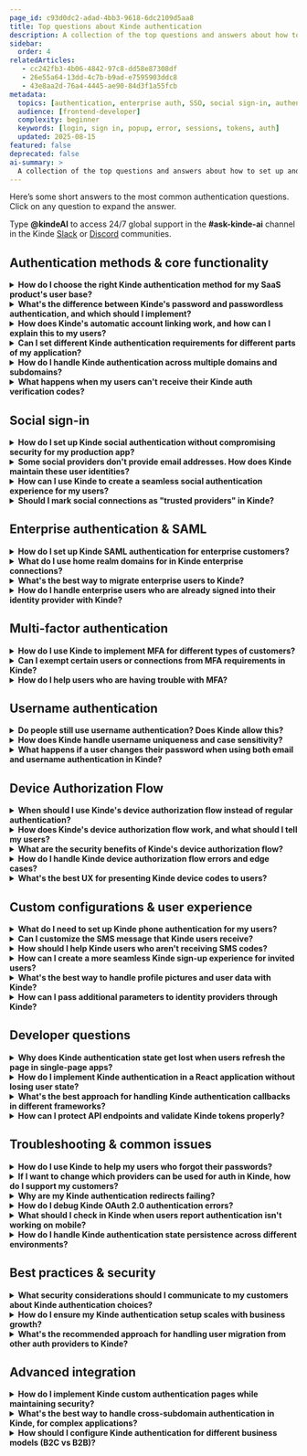 ```yaml
---
page_id: c93d0dc2-adad-4bb3-9618-6dc2109d5aa8
title: Top questions about Kinde authentication
description: A collection of the top questions and answers about how to set up and configure Kinde authentication for your user's needs.
sidebar:
  order: 4
relatedArticles: 
   - cc242fb3-4b06-4842-97c8-dd58e87308df
   - 26e55a64-13dd-4c7b-b9ad-e7595903ddc8
   - 43e8aa2d-76a4-4445-ae90-84d3f1a55fcb
metadata:
  topics: [authentication, enterprise auth, SSO, social sign-in, authentication issues, user access control, user access, user authentication]
  audience: [frontend-developer]
  complexity: beginner
  keywords: [login, sign in, popup, error, sessions, tokens, auth]
  updated: 2025-08-15
featured: false
deprecated: false
ai-summary: >
  A collection of the top questions and answers about how to set up and configure Kinde authentication for your user's needs.
---
```


Here’s some short answers to the most common authentication questions. Click on any question to expand the answer.

<Aside title=”Ask the docs”>

Type **@kindeAI** to access 24/7 global support in the **#ask-kinde-ai** channel in the Kinde [Slack](https://join.slack.com/t/thekindecommunity/shared_invite/zt-1vyq8qilj-jFH5V27jfFnHk~BuBSU0ZA) or [Discord](https://discord.gg/KdkCXRNTFn) communities.

</Aside>

## Authentication methods & core functionality

<details>
<summary><strong>How do I choose the right Kinde authentication method for my SaaS product's user base?</strong></summary>

Think about who you're building for and what they're used to. If you're targeting developers, they'll probably expect GitHub or GitLab sign-in options. Building something for everyday consumers? Google and Apple sign-in will feel familiar and remove friction. Got enterprise customers? They'll likely need SAML or Microsoft Entra ID to keep their IT teams happy. Here's the thing - you don't need to figure it all out upfront. Start simple with email authentication and add more options as you grow. Your web app and mobile app can even have different auth requirements if that makes sense for your users.
[Learn more about authentication methods](/authenticate/about-auth/about-authentication/)
</details>

<details>
<summary><strong>What's the difference between Kinde's password and passwordless authentication, and which should I implement?</strong></summary>

With passwords, your users create and remember their own passwords (we enforce 8+ characters and block common ones). With passwordless, we send them a one-time code via email or SMS instead. Passwordless is genuinely more secure - no passwords to store, steal, or forget, and codes expire after 2 hours. Just know you can't mix both methods for the same app - it's one or the other. If you're building something mobile-first or want to reduce support tickets about forgotten passwords, passwordless is your friend.
[Password authentication guide](/authenticate/authentication-methods/password-authentication/) | [Passwordless authentication guide](/authenticate/authentication-methods/passwordless-authentication/)
</details>

<details>
<summary><strong>How does Kinde's automatic account linking work, and how can I explain this to my users?</strong></summary>

Here's something cool that'll make your users' lives easier - we automatically connect accounts when someone uses the same verified email across different sign-in methods. So if someone first signs up with Google, then later tries to create an account with Slack using the same email, we'll link them together automatically. No duplicate accounts, no confusion. They can sign in with either method to access the same account. Just tell your users that once they verify their email with any method, all their sign-in options with that email will work seamlessly together.
[Learn about identity and verification](/authenticate/about-auth/identity-and-verification/)
</details>

<details>
<summary><strong>Can I set different Kinde authentication requirements for different parts of my application?</strong></summary>

Absolutely! This is one of those features that sounds complicated but actually makes total sense. Set up your baseline authentication methods at the environment level, then customize per application or organization as needed. Maybe your main web app uses social sign-in to keep things simple, while your mobile app needs phone authentication, or you want business customers to use MFA while keeping consumer sign-up super easy. It's all about matching the auth experience to what makes sense for each user group.
[Configure authentication options](/authenticate/authentication-methods/set-up-user-authentication/)
</details>

<details>
<summary><strong>How do I handle Kinde authentication across multiple domains and subdomains?</strong></summary>

We've got this covered with multi-domain authentication. Think about how Google lets you stay signed in whether you're on Gmail, Calendar, or Drive - same idea. Users can hop between `website.yourapp.com`, `app.yourapp.com`, `docs.yourapp.com` and stay authenticated. The trick is using `prompt=none` in your auth URL, which invisibly checks for an existing session. If they're already signed in elsewhere, it's seamless. If not, they'll get prompted to sign in again.
[About Kinde authentication](/authenticate/about-auth/about-authentication/)
</details>

<details>
<summary><strong>What happens when my users can't receive their Kinde auth verification codes?</strong></summary>

First things first - tell them to check their spam folder. Seriously, this fixes it most of the time because email providers can be overly protective. For SMS codes, make sure they've got decent cell reception. If they're taking too long (codes expire after 2 hours), they'll need to request a fresh one. And if you're using SMS auth, double-check that your Twilio setup is working properly - that's usually where things go sideways.
[Passwordless authentication troubleshooting](/authenticate/authentication-methods/passwordless-authentication/)
</details>

## Social sign-in

<details>
<summary><strong>How do I set up Kinde social authentication without compromising security for my production app?</strong></summary>

Before you go live, you absolutely must swap out Kinde's default social credentials with your own. We let you use ours for testing, but keeping them in production is asking for trouble - security risks, performance issues, and you'll be stuck if you ever want to switch providers. Create your own apps with Google, GitHub, Apple, whatever you're using, grab your Client ID and Client Secret, and put them into Kinde's social connection settings. Don't forget to add your custom domain callbacks if you're using those.
[Add and manage social connections](/authenticate/social-sign-in/add-social-sign-in/)
</details>

<details>
<summary><strong>Some social providers don't provide email addresses. How does Kinde maintain these user identities?</strong></summary>

Some social providers (looking at you, X/Twitter and Apple) don't always hand over email addresses, but we need them for security things like password resets. When this happens, we'll ask your users for an email address just once during their first sign-up. After that one-time thing, they can sign in with their social account without any hassle. It's a small bump in the road that keeps everyone secure.
[X social sign-in](/authenticate/social-sign-in/twitter/) | [Apple social sign-in](/authenticate/social-sign-in/apple/)
</details>

<details>
<summary><strong>How can I use Kinde to create a seamless social authentication experience for my users?</strong></summary>

If you're going all-in on social auth (no email/password fallbacks), you can create a pretty slick experience. Users click your sign-in button and boom - straight to Google's or Apple's account picker. Set up custom authentication pages and use the `connectionId` parameter to skip our initial screens entirely. The only catch? We'll still handle verification and MFA screens because, well, security matters and we're good at it.
[Custom authentication pages](/authenticate/custom-configurations/custom-authentication-pages/)
</details>

<details>
<summary><strong>Should I mark social connections as "trusted providers" in Kinde?</strong></summary>

Generally, no - leave this off for better security. "Trusted provider" means we'll take their word that emails are verified, but here's the thing: people change email addresses, and social providers don't always keep up. Only flip this switch if you're 100% certain the provider maintains verified, current email addresses. When in doubt, err on the side of caution.
[Social connections configuration](/authenticate/social-sign-in/add-social-sign-in/)
</details>

## Enterprise authentication & SAML

<details>
<summary><strong>How do I set up Kinde SAML authentication for enterprise customers?</strong></summary>

SAML setup is where things get a bit technical, but stick with us. Kinde acts as the service provider while your enterprise customer brings their own identity provider (Google Workspace, Microsoft Entra ID, Cloudflare, whatever they're using). You'll create an enterprise connection in Kinde, make up a unique Entity ID (just a random string like "870sa9fbasfasdas23aghkhc12zasfnasd"), and get their IdP metadata URL. They'll need to add your ACS URL to their setup. Pro tip: generate certificate and private key pairs for extra security, and always test in a sandbox environment first.
[Custom SAML setup](/authenticate/enterprise-connections/custom-saml/)
</details>

<details>
<summary><strong>What do I use home realm domains for in Kinde enterprise connections?</strong></summary>

Home realm domains are basically a shortcut that makes enterprise sign-in smoother. When you set `bigcorp.com` as a home realm domain, anyone with a "@bigcorp.com" email gets automatically routed to their company's sign-in flow - no extra clicks needed. Just remember that each domain can only be used once across all your connections, so no sharing. Oh, and the SSO button disappears by default when you use this (though you can bring it back if needed).
[Microsoft Entra ID setup](/authenticate/enterprise-connections/azure/)
</details>

<details>
<summary><strong>What's the best way to migrate enterprise users to Kinde?</strong></summary>

Get your enterprise connections set up in Kinde first - SAML, Entra ID, whatever they're using. Then when you import their user data (via CSV or JSON), we'll automatically match everyone to the right connection based on their email addresses. This means their sign-in experience stays exactly the same - they won't even notice you've switched to Kinde behind the scenes. Import their roles and permissions too if you've got them.
[Migrate to Kinde](/get-started/switch-to-kinde/switch-to-kinde-for-user-authentication/)
</details>

<details>
<summary><strong>How do I handle enterprise users who are already signed into their identity provider with Kinde?</strong></summary>

When enterprise users sign out of your app, they're only signing out of Kinde, not their company's identity provider (like Entra ID). This is totally normal for federated auth - it's how most enterprise setups work. If your customer really needs full sign-out from both systems, you'll need to build additional logout flows, but honestly, most companies prefer it this way.
[Entra ID SAML connection](/authenticate/enterprise-connections/entra-id-saml/)
</details>

## Multi-factor authentication

<details>
<summary><strong>How do I use Kinde to implement MFA for different types of customers?</strong></summary>

MFA is one of those things where one size definitely doesn't fit all. You can set it up for everyone (environment level) or get granular with specific customer segments (organization level). Finance and government customers? They'll probably want mandatory MFA. Consumer-facing app? Maybe make it optional so you don't scare people away. We support email codes, SMS codes, and authenticator apps as second factors. Just don't use the same method twice - as in don't make email the primary and secondary auth method. That could be confusing.
[Enable multi-factor authentication](/authenticate/multi-factor-auth/enable-multi-factor-authentication/)
</details>

<details>
<summary><strong>Can I exempt certain users or connections from MFA requirements in Kinde?</strong></summary>

Yep, you've got options here. You can exempt specific roles (maybe only admins need MFA) or exempt enterprise connections where MFA is already handled by their company's identity provider. Nobody wants double MFA - that's just annoying. Set these exemptions at the organization level, and if someone has a mix of exempt and non-exempt roles, MFA kicks in by default (better safe than sorry).
[Set MFA per organization](/authenticate/multi-factor-auth/mfa-per-org/)
</details>

<details>
<summary><strong>How do I help users who are having trouble with MFA?</strong></summary>

Make the instructions super clear for each method you support. For authenticator apps, walk them through the QR code scanning and emphasize saving those backup codes (they will lose them otherwise). For SMS, double-check they're entering phone numbers correctly with country codes. For email codes, spam folder check again. Always give users a way to contact you when they get locked out - it happens to the best of us. You can also [reset MFA for a user](/manage-users/access-control/reset-multi-factor-authentication-for-a-user/).
[Multi-factor authentication guide](/authenticate/multi-factor-auth/enable-multi-factor-authentication/)
</details>

## Username authentication

<details>
<summary><strong>Do people still use username authentication? Does Kinde allow this?</strong></summary>

Absolutely Kinde supports this. Username auth is perfect when you want to give users more personality in their sign-in experience or when your app has that community vibe (think gaming platforms or developer tools). They'll still need to verify their email once for security (we're not animals), but after that they can sign in with their chosen username. Works with both password and passwordless methods, so you've got flexibility there.
[Username authentication guide](/authenticate/authentication-methods/username-authentication/)
</details>

<details>
<summary><strong>How does Kinde handle username uniqueness and case sensitivity?</strong></summary>

We treat usernames as case-insensitive because life's too short for "BuilderBob" vs "builderbob" authentication headaches. Users can still make their aesthetic choices like "RosyRose" or "DevDan" for display, but behind the scenes we're not picky about capitalization. This prevents fraud attempts and those frustrating "username not found" moments when someone forgets their exact capitalization.
[Username authentication details](/authenticate/authentication-methods/username-authentication/)
</details>

<details>
<summary><strong>What happens if a user changes their password when using both email and username authentication in Kinde?</strong></summary>

Both methods share the same password! If someone can sign in with both their email and username, changing the password for one affects both. It keeps things simple for users (one password to remember) and prevents the confusion of having different passwords for the same account. We think this makes way more sense than forcing people to juggle multiple credentials.
[Username authentication configuration](/authenticate/authentication-methods/username-authentication/)
</details>

## Device Authorization Flow

<details>
<summary><strong>When should I use Kinde's device authorization flow instead of regular authentication?</strong></summary>

Device authorization flow is perfect for situations where typing is a nightmare - think smart TVs, gaming consoles, IoT devices, or anything without a proper keyboard. Instead of watching users struggle with TV remote controls to spell out "MyComplexPassword123!", the device shows them a simple code to enter on their phone or laptop where typing doesn't suck. It's basically Netflix's approach: the TV shows a code, you enter it on your phone, boom - you're authenticated. Much better user experience, way more secure. 
[Device Authorization Flow](/authenticate/device-authorization-flow/overview/).
</details>

<details>
<summary><strong>How does Kinde's device authorization flow work, and what should I tell my users?</strong></summary>

Here's the flow: your device (let's say a smart TV app) requests a device code from Kinde, then shows users a simple code and a URL like "Go to `yourapp.com/device` and enter code: ABC123". Users grab their phone, visit that URL, sign in normally (with all their usual auth methods available), enter the code, and authorize the device. Meanwhile, your TV app is polling our servers asking "Are they done yet? Are they done yet?" until we give it the green light with tokens. The whole thing happens in parallel - no hanging around waiting.
[Device Authorization Flow](/authenticate/device-authorization-flow/overview/)
</details>

<details>
<summary><strong>What are the security benefits of Kinde's device authorization flow?</strong></summary>

It keeps credentials off devices you don't control, which is huge for security. Users never enter their actual passwords on the TV, CLI, or IoT device - they authenticate on their trusted phone or laptop instead. Plus, they get access to all their usual security features like MFA, social sign-in, and password managers. The codes expire quickly, we rate-limit the polling to prevent abuse, and users always see a proper consent screen before authorizing access. It's basically taking the most secure part of OAuth (browser-based auth) and making it work for devices that can't do browsers. 
[About authentication methods](/authenticate/about-auth/authentication-methods/)
</details>

<details>
<summary><strong>How do I handle Kinde device authorization flow errors and edge cases?</strong></summary>

The main errors you'll see are `authorization_pending` (user hasn't finished yet - keep polling), `slow_down` (you're polling too aggressively - back off), and `expired_token` (codes expired - start over). Handle these gracefully in your app rather than crashing. Users might also get confused about which device they're supposed to use for what, so make your instructions crystal clear. And remember, some users will start the process but never finish it - that's normal, just clean up expired sessions.
[OAuth token validation and errors](/build/tokens/token-validation-errors/)
</details>

<details>
<summary><strong>What's the best UX for presenting Kinde device codes to users?</strong></summary>

Keep it simple and obvious. Show the code clearly (big, readable font), include the full URL they need to visit, and consider showing both a QR code and the manual entry option. Don't overwhelm them with too much text - just "Go to `yourapp.com/device` on your phone and enter: ABC123" works perfectly. If you can, show some kind of progress indicator so they know the app is waiting for them to complete the process. And please, test this with actual humans - what seems obvious to developers often isn't to regular users.
</details>

## Custom configurations & user experience

<details>
<summary><strong>What do I need to set up Kinde phone authentication for my users?</strong></summary>

You'll need a paid Twilio business account - this isn't something we can handle for free because SMS costs money. Before you dive in, check if you need 10DLC registration (10 Digit Long Code) for your region - it's required in some places for business messaging. Read up on Twilio's A2P (Application to Person) messaging guidelines too. Once you've got that sorted, plug your Twilio details into Kinde, pick between using their messaging service (better for global apps) or a specific phone number, and set your default country.
[Set up phone authentication](/authenticate/authentication-methods/phone-authentication/)
</details>

<details>
<summary><strong>Can I customize the SMS message that Kinde users receive?</strong></summary>

Nope, and here's why - we use a standard format that meets security best practices and works across different languages. The message looks like: "123456 is your one-time code to sign in to [xxxx@login.xxx.au](mailto:xxxx@login.xxx.au) #123456". That weird duplication at the end? It's for security. We know it might not match your brand perfectly, but it keeps everyone safe and compliant.
[Phone authentication details](/authenticate/authentication-methods/phone-authentication/)
</details>

<details>
<summary><strong>How should I help Kinde users who aren't receiving SMS codes?</strong></summary>

Start with the basics - did they enter their phone number correctly with the right country code? Do they have cell reception? Are they in a country where SMS might be restricted? Then check your end - is your Twilio account funded and configured properly? SMS delivery can be finicky, especially internationally, so having backup contact methods is always smart.
[Phone authentication setup](/authenticate/authentication-methods/phone-authentication/)
</details>

<details>
<summary><strong>How can I create a more seamless Kinde sign-up experience for invited users?</strong></summary>

Use the `login_hint` parameter to pre-fill email fields when you know who's trying to sign in - it's like having their name already on the guest list. You can also create a unified experience where users don't have to choose between "sign up" or "sign in" (because honestly, who remembers if they've been here before?). Skip asking for first and last names if you want to keep things really minimal. Every little bit of friction you remove makes a difference.
[Pre-populate user identity](/authenticate/custom-configurations/prepopulate-identity-sign-in/) | [Manage authentication experience](/authenticate/custom-configurations/authentication-experience/)
</details>

<details>
<summary><strong>What's the best way to handle profile pictures and user data with Kinde?</strong></summary>

We automatically grab profile pictures from email providers like Google and use Gravatar as backup when pictures are missing. If you'd rather handle profile pics your own way or just hate blank avatars, you can switch off the Gravatar fallback. Fair warning: Apple is pretty stingy with user data - they don't pass through avatars or much profile info, so don't expect much there.
[Authentication experience customization](/authenticate/custom-configurations/authentication-experience/)
</details>

<details>
<summary><strong>How can I pass additional parameters to identity providers through Kinde?</strong></summary>

Upstream parameters let you send extra data during authentication - either the same value every time (static) or something unique per user (dynamic). Common use case: passing `login_hint` to pre-fill sign-in forms or enabling those handy account switchers you see on Google. Each provider supports different parameters (check their docs), and you can even rename parameters using aliases if your IdP is picky about naming.
[Pass parameters to identity providers](/authenticate/auth-guides/pass-params-idp/)
</details>

## Developer questions

<details>
<summary><strong>Why does Kinde authentication state get lost when users refresh the page in single-page apps?</strong></summary>

We store tokens in memory for security - it protects against both CSRF and XSS attacks, which is definitely worth the trade-off. But yeah, it means page refreshes wipe the tokens. The best fix? Use our Custom Domains feature, which lets us set secure httpOnly cookies on your domain. For local development, there's an escape hatch called `is_dangerously_use_local_storage`, but seriously, don't use that in production - the name isn't kidding about the danger part.
[JavaScript SDK guide](m/developer-tools/sdks/frontend/javascript-sdk/) | [React SDK guide](/developer-tools/sdks/frontend/react-sdk/)
</details>

<details>
<summary><strong>How do I implement Kinde authentication in a React application without losing user state?</strong></summary>

Wrap your app in the KindeProvider - it's your new best friend for managing auth state. Use hooks like `useKindeAuth()` to check if someone's signed in, and always check the `isLoading` state before making decisions (nobody likes flickering UI). For production, definitely set up custom domains so you can use secure cookies. Handle your post-auth redirects properly, and your users will never know how complex this stuff really is under the hood.
[React SDK implementation](/developer-tools/sdks/frontend/react-sdk/)
</details>

<details>
<summary><strong>What's the best approach for handling Kinde authentication callbacks in different frameworks?</strong></summary>

Each framework has its own quirks. Next.js App Router wants `app/api/auth/[kindeAuth]/route.js`, Pages Router prefers `pages/api/auth/[...kindeAuth].js`, and vanilla JavaScript means you're handling the OAuth dance yourself. Always make sure your callback URLs match what you've configured in Kinde (case-sensitive, protocol-specific). Use our SDK callback handlers instead of rolling your own - we've already dealt with all the edge cases.
[Next.js App Router SDK](/developer-tools/sdks/backend/nextjs-sdk/) | [Using Kinde without SDK](/developer-tools/about/using-kinde-without-an-sdk/)
</details>

<details>
<summary><strong>How can I protect API endpoints and validate Kinde tokens properly?</strong></summary>

Use our backend SDKs or validate JWT tokens manually - either works, but the SDKs handle the fiddly bits for you. The `getToken()` method gives you bearer tokens for API calls. On your backend, always check the token's audience claim matches your API and verify it hasn't expired. And please, never put client secrets in frontend code - that's like leaving your house key under the doormat.
[TypeScript SDK guide](/developer-tools/sdks/backend/typescript-sdk/)
</details>

## Troubleshooting & common issues

<details>
<summary><strong>How do I use Kinde to help my users who forgot their passwords?</strong></summary>

Users can hit "forgot password" on the sign-in screen and we'll send them a one-time code via email to reset it. As an admin, you can also trigger password resets through the Kinde dashboard or API (as long as they have a verified email). There's also the option to set a temporary password for them, but you'll need to send it through your own channels - we won't email passwords directly because that's not secure.
[Password reset procedures](/authenticate/authentication-methods/password-authentication/)
</details>

<details>
<summary><strong>If I want to change which providers can be used for auth in Kinde, how do I support my customers?</strong></summary>

If users were relying on a social or enterprise connection that got removed or changed, they're stuck until you fix it. Before deleting any connection, make sure nobody's using it for auth. If you need to switch providers, set up the new one first, then help users transition by linking their accounts or setting up alternative auth methods. Always have a backup plan.
[Manage social connections](/authenticate/social-sign-in/add-social-sign-in/)
</details>

<details>
<summary><strong>Why are my Kinde authentication redirects failing?</strong></summary>

Nine times out of ten, it's a URL mismatch. Your callback URLs in Kinde need to match exactly what's in your app code and any social provider configs - we're talking case-sensitive, protocol-specific matching here. If you're using custom domains, double-check that your DNS records are set up correctly and SSL certificates are active. Also remember that custom domain tokens and Kinde subdomain tokens don't play nice together - pick one and stick with it.
[Custom domain setup](/build/domains/pointing-your-domain/)
</details>

<details>
<summary><strong>How do I debug Kinde OAuth 2.0 authentication errors?</strong></summary>

The error names are pretty self-explanatory once you know what to look for. `invalid_client` usually means wrong client ID or secret, `invalid_grant` means your authorization code expired (they only last a short time), and `invalid_scope` means you're asking for something we don't support. Check your credentials first, make sure you're exchanging codes quickly, and verify your requested scopes are valid. Give users helpful error messages instead of raw OAuth codes - nobody wants to see "invalid_grant" when they're just trying to sign in.
[OAuth 2.0 validation and errors](/build/tokens/token-validation-errors/)
</details>

<details>
<summary><strong>What should I check in Kinde when users report authentication isn't working on mobile?</strong></summary>

Mobile auth has its own special challenges. For React Native, make sure your deep linking is configured properly with the right URL schemes for both iOS and Android. Check that your redirect URLs use the correct custom scheme format like `myapp://your_kinde_domain.kinde.com/kinde_callback`. And here's a fun fact: Google doesn't support auth in webview, so make sure you're using proper browser-based flows. If your users are not receiving verification codes and you have Twilio set up, you can check the Twilio logs to help you troubleshoot.  
[React Native SDK](/developer-tools/sdks/native/react-native-sdk/) and [Set up phone auth with Twilio](/authenticate/authentication-methods/phone-authentication/)
</details>

<details>
<summary><strong>How do I handle Kinde authentication state persistence across different environments?</strong></summary>

For production, custom domains are your friend - they enable secure cookie storage that survives page refreshes. For local development, you can use the local storage escape hatch (just remember to remove it before going live). On your backend, implement proper session management using encrypted cookies or shared cache systems if you're running multiple servers. The right approach depends on your architecture, but security should always come first.
[TypeScript SDK session management](/developer-tools/sdks/backend/typescript-sdk/)
</details>

## Best practices & security

<details>
<summary><strong>What security considerations should I communicate to my customers about Kinde authentication choices?</strong></summary>

Be honest about the security trade-offs without scaring people away. Passwordless is genuinely more secure than passwords, MFA adds real protection (not just security theater), and social sign-in can be both convenient and secure when done right. If you're offering password auth, nudge users toward password managers - most people's password habits are... not great. And here's something most auth providers won't tell you: we store passwords as encrypted hashes that literally cannot be deciphered, so even we can't see what users set.
[Password authentication security](/authenticate/authentication-methods/password-authentication/)
</details>

<details>
<summary><strong>How do I ensure my Kinde authentication setup scales with business growth?</strong></summary>

Start simple and add complexity as you need it - don't over-engineer from day one. Begin with email auth, then layer in social sign-in, MFA, and enterprise connections as your customer base grows. Use organizations to handle multi-tenant setups where each customer needs their own user management. Set up your foundation at the environment level, then customize per organization when customers have specific needs. And seriously, implement custom domains early if you can - it makes everything smoother later.
[Kinde for different business models](/build/set-up-options/kinde-business-model/)
</details>

<details>
<summary><strong>What's the recommended approach for handling user migration from other auth providers to Kinde?</strong></summary>

Set up your auth methods in Kinde first, then export and import user data via CSV or JSON. If you import passwords too, your users won't notice anything changed - which is exactly what you want. If you're switching auth methods (like going passwordless), give users a heads up about what's changing. Test everything in a sandbox environment first, and keep an eye out for edge cases like users who change their passwords during the migration window.
[Switch to Kinde migration guide](/get-started/switch-to-kinde/switch-to-kinde-for-user-authentication/)
</details>

## Advanced integration

<details>
<summary><strong>How do I implement Kinde custom authentication pages while maintaining security?</strong></summary>

You can build your own sign-up and sign-in pages to match your brand perfectly, but we'll still handle the security-critical stuff like verification and MFA. Use connection IDs and login hints in your auth URLs to route users directly to specific authentication methods. Think of it as having your cake and eating it too - custom experience with bulletproof security. Just remember that some screens (password entry, code verification) stay with us because that's where the security magic happens.
[Custom authentication pages](/authenticate/custom-configurations/custom-authentication-pages/)
</details>

<details>
<summary><strong>What's the best way to handle cross-subdomain authentication in Kinde, for complex applications?</strong></summary>

Custom domains and proper cookie configuration are your best friends here. Set cookies to the root domain instead of subdomains so they're accessible across your entire ecosystem. For PHP apps, we've got helper functions to make this easy. Test everything thoroughly across all your subdomains - nothing's more embarrassing than users getting stuck switching between `app.yoursite.com` and `dashboard.yoursite.com`.
[PHP SDK domain configuration](/developer-tools/sdks/backend/php-sdk/)
</details>

<details>
<summary><strong>How should I configure Kinde authentication for different business models (B2C vs B2B)?</strong></summary>

B2C is straightforward - configure everything at the business level with easy social sign-in and email auth. B2B gets more interesting because you're serving multiple companies, each with their own needs. Use organizations to create separate tenant management, set up enterprise connections for business customers who need SAML or Entra ID, and keep simpler social auth for any consumer-facing parts of your platform. It's all about matching Kinde auth options to what your customer actually needs.
[Business model configuration](/build/set-up-options/kinde-business-model/)
</details>
